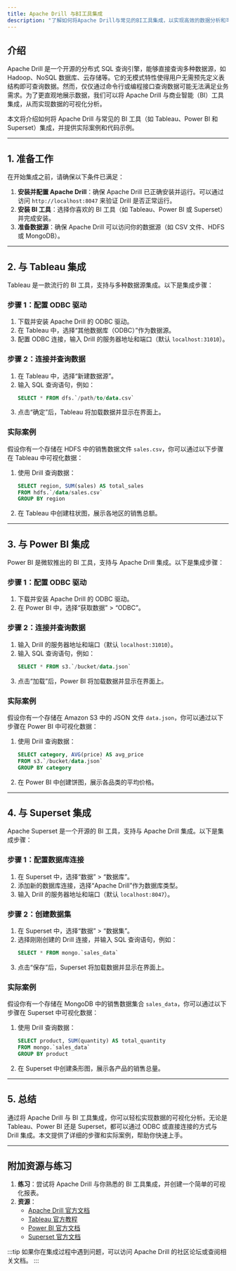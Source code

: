 ```yaml
---
title: Apache Drill 与BI工具集成
description: "了解如何将Apache Drill与常见的BI工具集成，以实现高效的数据分析和可视化。本文适合初学者，包含详细的步骤和实际案例。"
---
```


## 介绍

Apache Drill 是一个开源的分布式 SQL 查询引擎，能够直接查询多种数据源，如 Hadoop、NoSQL 数据库、云存储等。它的无模式特性使得用户无需预先定义表结构即可查询数据。然而，仅仅通过命令行或编程接口查询数据可能无法满足业务需求。为了更直观地展示数据，我们可以将 Apache Drill 与商业智能（BI）工具集成，从而实现数据的可视化分析。

本文将介绍如何将 Apache Drill 与常见的 BI 工具（如 Tableau、Power BI 和 Superset）集成，并提供实际案例和代码示例。

---

## 1. 准备工作

在开始集成之前，请确保以下条件已满足：

1. **安装并配置 Apache Drill**：确保 Apache Drill 已正确安装并运行。可以通过访问 `http://localhost:8047` 来验证 Drill 是否正常运行。
2. **安装 BI 工具**：选择你喜欢的 BI 工具（如 Tableau、Power BI 或 Superset）并完成安装。
3. **准备数据源**：确保 Apache Drill 可以访问你的数据源（如 CSV 文件、HDFS 或 MongoDB）。

---

## 2. 与 Tableau 集成

Tableau 是一款流行的 BI 工具，支持与多种数据源集成。以下是集成步骤：

### 步骤 1：配置 ODBC 驱动
1. 下载并安装 Apache Drill 的 ODBC 驱动。
2. 在 Tableau 中，选择“其他数据库（ODBC）”作为数据源。
3. 配置 ODBC 连接，输入 Drill 的服务器地址和端口（默认 `localhost:31010`）。

### 步骤 2：连接并查询数据
1. 在 Tableau 中，选择“新建数据源”。
2. 输入 SQL 查询语句，例如：
   ```sql
   SELECT * FROM dfs.`/path/to/data.csv`
   ```
3. 点击“确定”后，Tableau 将加载数据并显示在界面上。

### 实际案例
假设你有一个存储在 HDFS 中的销售数据文件 `sales.csv`，你可以通过以下步骤在 Tableau 中可视化数据：
1. 使用 Drill 查询数据：
   ```sql
   SELECT region, SUM(sales) AS total_sales
   FROM hdfs.`/data/sales.csv`
   GROUP BY region
   ```
2. 在 Tableau 中创建柱状图，展示各地区的销售总额。

---

## 3. 与 Power BI 集成

Power BI 是微软推出的 BI 工具，支持与 Apache Drill 集成。以下是集成步骤：

### 步骤 1：配置 ODBC 驱动
1. 下载并安装 Apache Drill 的 ODBC 驱动。
2. 在 Power BI 中，选择“获取数据” > “ODBC”。

### 步骤 2：连接并查询数据
1. 输入 Drill 的服务器地址和端口（默认 `localhost:31010`）。
2. 输入 SQL 查询语句，例如：
   ```sql
   SELECT * FROM s3.`/bucket/data.json`
   ```
3. 点击“加载”后，Power BI 将加载数据并显示在界面上。

### 实际案例
假设你有一个存储在 Amazon S3 中的 JSON 文件 `data.json`，你可以通过以下步骤在 Power BI 中可视化数据：
1. 使用 Drill 查询数据：
   ```sql
   SELECT category, AVG(price) AS avg_price
   FROM s3.`/bucket/data.json`
   GROUP BY category
   ```
2. 在 Power BI 中创建饼图，展示各品类的平均价格。

---

## 4. 与 Superset 集成

Apache Superset 是一个开源的 BI 工具，支持与 Apache Drill 集成。以下是集成步骤：

### 步骤 1：配置数据库连接
1. 在 Superset 中，选择“数据” > “数据库”。
2. 添加新的数据库连接，选择“Apache Drill”作为数据库类型。
3. 输入 Drill 的服务器地址和端口（默认 `localhost:8047`）。

### 步骤 2：创建数据集
1. 在 Superset 中，选择“数据” > “数据集”。
2. 选择刚刚创建的 Drill 连接，并输入 SQL 查询语句，例如：
   ```sql
   SELECT * FROM mongo.`sales_data`
   ```
3. 点击“保存”后，Superset 将加载数据并显示在界面上。

### 实际案例
假设你有一个存储在 MongoDB 中的销售数据集合 `sales_data`，你可以通过以下步骤在 Superset 中可视化数据：
1. 使用 Drill 查询数据：
   ```sql
   SELECT product, SUM(quantity) AS total_quantity
   FROM mongo.`sales_data`
   GROUP BY product
   ```
2. 在 Superset 中创建条形图，展示各产品的销售总量。

---

## 5. 总结

通过将 Apache Drill 与 BI 工具集成，你可以轻松实现数据的可视化分析。无论是 Tableau、Power BI 还是 Superset，都可以通过 ODBC 或直接连接的方式与 Drill 集成。本文提供了详细的步骤和实际案例，帮助你快速上手。

---

## 附加资源与练习

1. **练习**：尝试将 Apache Drill 与你熟悉的 BI 工具集成，并创建一个简单的可视化报表。
2. **资源**：
   - [Apache Drill 官方文档](https://drill.apache.org/docs/)
   - [Tableau 官方教程](https://www.tableau.com/learn/training)
   - [Power BI 官方文档](https://docs.microsoft.com/en-us/power-bi/)
   - [Superset 官方文档](https://superset.apache.org/docs/intro)

:::tip
如果你在集成过程中遇到问题，可以访问 Apache Drill 的社区论坛或查阅相关文档。
:::
